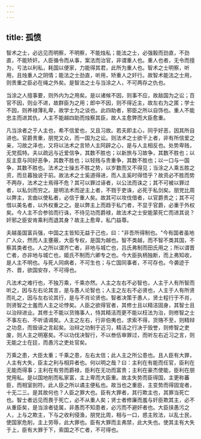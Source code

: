 ```yaml
---
---
---
```

title: 孤愤
---




智术之士，必远见而明察，不明察，不能烛私；能法之士，必强毅而劲直，不劲直，不能矫奸。人臣循令而从事，案法而治官，非谓重人也。重人也者，无令而擅为，亏法以利私，耗国以便家，力能得其君，此所为重人也。智术之士明察，听用，且烛重人之阴情；能法之士劲直，听用，矫重人之奸行。故智术能法之士用，则贵重之臣必在绳之外矣。是智法之士与当涂之人，不可两存之仇也。

当涂之人擅事要，则外内为之用矣。是以诸候不因，则事不应，故敌国为之讼；百官不因，则业不进，故群臣为之用；郎中不因，则不得近主，故左右为之匿；学士不因，则养禄薄礼卑，故学士为之谈也。此四助者，邪臣之所以自饰也。重人不能忠主而进其仇，人主不能越四助而烛察其臣，故人主愈弊而大臣愈重。

凡当涂者之于人主也，希不信爱也，又且习故。若夫即主心，同乎好恶，因其所自进也。官爵贵重，朋党又众，而一国为之讼。则法术之士欲干上者，非有所信爱之亲，习故之泽也，又将以法术之言矫人主阿辟之心，是与人主相反也。处势卑贱，无党孤特。夫以疏远与近爱信争，其数不胜也；以新旅与习故争，其数不胜也；以反主意与同好恶争，其数不胜也；以轻贱与贵重争，其数不胜也；以一口与一国争，其数不胜也。法术之士操五不胜之势，以岁数而又不得见；当涂之人乘五胜之资，而旦暮独说于前。故法术之士奚道得进，而人主奚时得悟乎？故资必不胜而势不两存，法术之士焉得不危？其可以罪过诬者，以公法而诛之；其不可被以罪过者，以私剑而穷之。是明法术而逆主上者，不戮于吏诛，必死于私剑矣。朋党比周以弊主，言曲以使私者，必信于重人矣。故其可以攻伐借者，以官爵贵之；其不可借以美名者，以外权重之之。是以弊主上而趋于私门者，不显于官爵，必重于外权矣。今人主不合参验而行诛，不待见功而爵禄，故法术之士安能蒙死亡而进其说？奸邪之臣安肯乘利而退其身？故主上愈卑，私门益尊。

夫越虽国富兵强，中国之主皆知无益于己也，曰："非吾所得制也。"今有国者虽地广人众，然而人主壅蔽，大臣专权，是国为越也。智不类越，而不智不类其国，不察其类者也。人之所以谓齐亡者，非地与城亡也，吕氏弗制而田氏用之；所以谓晋亡者，亦非地与城亡也，姬氏不制而六卿专之也。今大臣执柄独断，而上弗知收，是人主不明也。与死人同病者，不可生也；与亡国同事者，不可存也。今袭迹于齐、晋，欲国安存，不可得也。

凡法术之难行也，不独万乘，千乘亦然。人主之左右不必智也，人主于人有所智而听之，因与左右论其言，是与愚人论智也；人主之左右不必贤也，人主于人有所贤而礼之，因与左右论其行，是与不肖论贤也。智者决策于愚人，贤士程行于不肖，则贤智之士羞而人主之论悖矣。人臣之欲得官者，其修士且以精洁固身，其智士且以治辩进业。其修士不能以货赂事人，恃其精洁而更不能以枉法为治，则修智之士不事左右、不听请谒矣。人主之左右，行非伯夷也，求索不得，货赂不至，则精辩之功息，而毁诬之言起矣。治辩之功制于近习，精洁之行决于毁誉，则修智之吏废，则人主之明塞矣。不以功伐决智行，不以叁伍审罪过，而听左右近习之言，则无能之士在廷，而愚污之吏处官矣。

万乘之患，大臣太重；千乘之患，左右太信；此人主之所公患也。且人臣有大罪，人主有大失，臣主之利与相异者也。何以明之哉？曰：主利在有能而任官，臣利在无能而得事；主利在有劳而爵禄，臣利在无功而富贵；主利在豪杰使能，臣利在朋党用私。是以国地削而私家富，主上卑而大臣重。故主失势而臣得国，主更称蕃臣，而相室剖符。此人臣之所以谲主便私也。故当也之重臣，主变势而得固宠者，十无二三。是其故何也？人臣之罪大也。臣有大罪者，其行欺主也，其罪当死亡也。智士者远见而畏于死亡，必不从重人矣；贤士者修廉而羞与奸臣欺其主，必不从重臣矣，是当涂者徒属，非愚而不知患者，必污而不避奸者也。大臣挟愚污之人，上与之欺主，下与之收利侵渔，朋党比周，相与一口，惑主败法，以乱士民，使国家危削，主上劳辱，此大罪也。臣有大罪而主弗禁，此大失也。使其主有大失于上，臣有大罪于下，索国之不亡者，不可得也。